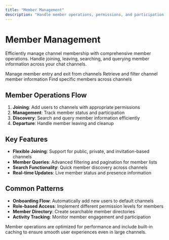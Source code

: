 ```yaml
---
title: "Member Management"
description: "Handle member operations, permissions, and participation in chat channels"
---
```


# Member Management

Efficiently manage channel membership with comprehensive member operations. Handle joining, leaving, searching, and querying member information across your chat channels.

<CardGroup cols={2}>
  <Card title="Join & Leave Channels" icon="sign-in-alt" href="/social-plus-sdk/chat/conversation-management/members/join-leave-channel">
    Manage member entry and exit from channels
  </Card>
  <Card title="Query Members" icon="users" href="/social-plus-sdk/chat/conversation-management/members/query-members">
    Retrieve and filter channel member information
  </Card>
  <Card title="Search Members" icon="search" href="/social-plus-sdk/chat/conversation-management/members/search-members">
    Find specific members across channels
  </Card>
</CardGroup>

## Member Operations Flow

1. **Joining**: Add users to channels with appropriate permissions
2. **Management**: Track member status and participation
3. **Discovery**: Search and query member information efficiently
4. **Departure**: Handle member leaving and cleanup

## Key Features

- **Flexible Joining**: Support for public, private, and invitation-based channels
- **Member Queries**: Advanced filtering and pagination for member lists
- **Search Functionality**: Quick member discovery across channels
- **Real-time Updates**: Live member status and presence information

## Common Patterns

- **Onboarding Flow**: Automatically add new users to default channels
- **Role-based Access**: Implement different permission levels for members
- **Member Directory**: Create searchable member directories
- **Activity Tracking**: Monitor member engagement and participation

<Note>
Member operations are optimized for performance and include built-in caching to ensure smooth user experiences even in large channels.
</Note>
